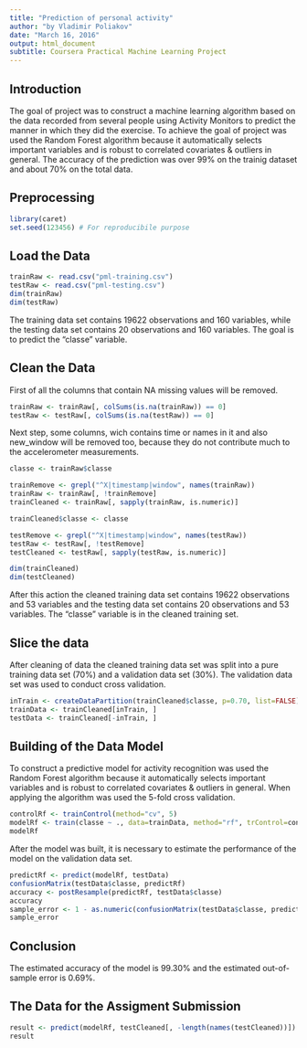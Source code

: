 ---
title: "Prediction of personal activity"
author: "by Vladimir Poliakov"
date: "March 16, 2016"
output: html_document
subtitle: Coursera Practical Machine Learning Project
---

## Introduction
The goal of project was to construct a machine learning algorithm based on the data recorded from several people using Activity Monitors to predict the manner in which they did the exercise. To achieve the goal of project was used the Random Forest algorithm because it automatically selects important variables and is robust to correlated covariates & outliers in general. The accuracy of the prediction was over 99% on the trainig dataset and about 70% on the total data.

## Preprocessing
```{r}
library(caret)
set.seed(123456) # For reproducibile purpose
```


## Load the Data
```{r}
trainRaw <- read.csv("pml-training.csv")
testRaw <- read.csv("pml-testing.csv")
dim(trainRaw)
dim(testRaw)
```
The training data set contains 19622 observations and 160 variables, while the testing data set contains 20 observations and 160 variables. The goal is to predict the "classe" variable.

## Clean the Data
First of all the columns that contain NA missing values will be removed.
```{r}
trainRaw <- trainRaw[, colSums(is.na(trainRaw)) == 0] 
testRaw <- testRaw[, colSums(is.na(testRaw)) == 0] 
```
Next step, some columns, wich contains time or names in it and also new_window will be removed too, because they do not contribute much to the accelerometer measurements.
```{r}
classe <- trainRaw$classe

trainRemove <- grepl("^X|timestamp|window", names(trainRaw))
trainRaw <- trainRaw[, !trainRemove]
trainCleaned <- trainRaw[, sapply(trainRaw, is.numeric)]

trainCleaned$classe <- classe

testRemove <- grepl("^X|timestamp|window", names(testRaw))
testRaw <- testRaw[, !testRemove]
testCleaned <- testRaw[, sapply(testRaw, is.numeric)]

dim(trainCleaned)
dim(testCleaned)
```
After this action the cleaned training data set contains 19622 observations and 53 variables and the testing data set contains 20 observations and 53 variables. The "classe" variable is in the cleaned training set.

## Slice the data
After cleaning of data the cleaned training data set was split into a pure training data set (70%) and a validation data set (30%). The validation data set was used to conduct cross validation.

```{r}
inTrain <- createDataPartition(trainCleaned$classe, p=0.70, list=FALSE)
trainData <- trainCleaned[inTrain, ]
testData <- trainCleaned[-inTrain, ]
```

## Building of the Data Model
To construct a predictive model for activity recognition was used the Random Forest algorithm because it automatically selects important variables and is robust to correlated covariates & outliers in general. When applying the algorithm was used the 5-fold cross validation.
```{r}
controlRf <- trainControl(method="cv", 5)
modelRf <- train(classe ~ ., data=trainData, method="rf", trControl=controlRf)
modelRf
```
After the model was built, it is necessary to estimate the performance of the model on the validation data set.
```{r}
predictRf <- predict(modelRf, testData)
confusionMatrix(testData$classe, predictRf)
accuracy <- postResample(predictRf, testData$classe)
accuracy
sample_error <- 1 - as.numeric(confusionMatrix(testData$classe, predictRf)$overall[1])
sample_error
```

## Conclusion
The estimated accuracy of the model is 99.30% and the estimated out-of-sample error is 0.69%.

## The Data for the Assigment Submission
```{r}
result <- predict(modelRf, testCleaned[, -length(names(testCleaned))])
result
```